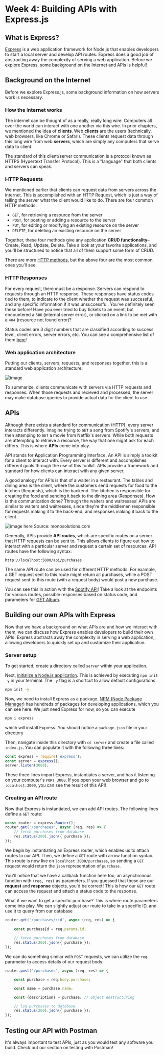 # Week 4: Building APIs with Express.js

## What is Express?
[Express](https://expressjs.com) is a web application framework for Node.js that enables developers to start a local server and develop API routes. Express does
a good job of abstracting away the complexity of serving a web application. Before we explore Express, some background on the Internet and APIs is helpful!

## Background on the Internet

Before we explore Express.js, some background information on how servers work is necessary.

### How the Internet works

The internet can be thought of as a really, really long wire. Computers all over the world can interact with one another via this wire.
In prior chapters, we mentioned the idea of **clients**. Web **clients** are the users (technically, web browsers, like Chrome or Safari).
These clients request data through this long wire from web **servers**, which are simply any computers that serve data to client.

The standard of this client/server communication is a protocol known as HTTPS (Hypertext Transfer Protocol). This is a "language" that both 
clients and servers can speak.

### HTTP Requests

We mentioned earlier that clients can request data from servers across the internet. This is accomplished with an HTTP Request, which is just
a way of telling the server what the client would like to do. There are four common HTTP methods:

- `GET`, for retrieving a resource from the server
- `POST`, for posting or adding a resource to the server
- `PUT`, for editing or modifying an existing resource on the server
- `DELETE`, for deleting an existing resource on the server

Together, these four methods give any application **CRUD functionality**–Create, Read, Update, Delete. Take a look at your favorite applications, and you'll be structured
to notice that all of them support some form of CRUD.

There are more [HTTP methods](https://developer.mozilla.org/en-US/docs/Web/HTTP/Methods), but the above four are the most common ones you'll see.

### HTTP Responses
For every request, there must be a response. Servers can respond to requests through an HTTP response. These responses have status codes tied to them, to indicate
to the client whether the request was successful, and any specific information if it was unsuccessful. You've definitely seen these before! Have you ever tried to buy tickets to an event,
but encountered a `500` (internal server error), or clicked on a link to be met with a `404` (resource not found error)?

Status codes are 3 digit numbers that are classified according to success level, client errors, server errors, etc. You can see a comprehensive list
of them [here](https://developer.mozilla.org/en-US/docs/Web/HTTP/Status)!

### Web application architecture

Putting our clients, servers, requests, and responses together, this is a standard web application architecture:

![image](./webapparch.png)

To summarize, clients communicate with servers via HTTP requests and responses. When those requests and recieved and processed,
the server may make database queries to provide actual data for the client to use.

## APIs
Although there exists a standard for communication (HTTP), every server interacts differently. Imagine trying to `GET` a song from Spotify's servers, and then
attemping to `GET` a movie from Netflix's servers. While both requests are attempting to retrieve a resource, the way that one might ask for each differs. This is where 
**APIs** come into play. 

API stands for **A**pplication **P**rogramming **I**nterface. An API is simply a toolkit for a client to interact with. Every server is different and accomplishes different goals 
through the use of this toolkit. APIs provide a framework and standard for how clients can interact with any given server.

A good analogy for APIs is that of a waiter in a restaurant. The tables and dining area is the client, where the customers send requests for food to the kitchen (Requests), which is the backend. The kitchen is responsible for creating
the food and sending it back to the dining area (Responses). How is this communication done? Through the waiters and waitresses! APIs are similar to waiters and waitresses, since they're the middlemen responsible for requests making it to the back-end, and 
responses making it back to the client.

![image here](./apiwaiter.png)
Source: monosolutions.com

Generally, APIs provide **API routes**, which are specific routes on a server that HTTP requests can be sent to. This allows clients to figure out how to interact with a particular server and request
a certain set of resources. API routes have the following syntax:

```
http://localhost:5000/api/purchases

```

The same API route can be used for different HTTP methods. For example, a GET request sent to this route might return all purchases, while a POST
request sent to this route (with a request body) would post a new purchase.

You can see this in action with the [Spotify API](https://developer.spotify.com/documentation/web-api)! Take a look at the endpoints for various routes, possible responses based on status code, and parameters for [GET Album](https://developer.spotify.com/documentation/web-api/reference/get-an-album).


## Building our own APIs with Express

Now that we have a background on what APIs are and how we interact with them, we can discuss how Express enables developers to build their own APIs. Express abstracts away
the complexity in serving a web application, allowing developers to quickly set up and customize their application.

### Server setup
To get started, create a directory called `server` within your application.

Next, [initialize a Node.js application](https://docs.npmjs.com/cli/v10/commands/npm-init). 
This is achieved by executing `npm init -y` in your terminal. The `-y` flag is a shortcut to allow default configurations.

```bash copy showLineNumbers
npm init -y
```

Now, we need to install Express as a package. [NPM (Node Package Manager)](https://www.npmjs.com) has hundreds of packages for developing applications, which you can see here.
We just need Express for now, so you can execute

```bash copy showLineNumbers
npm i express
```

which will install Express. You should notice a `package.json` file in your directory

Then, navigate inside this directory with `cd server` and create a file called
`index.js`. You can populate it with the following three lines:

```javascript copy showLineNumbers
const express = require('express');
const server = express();
server.listen(3000);
```

These three lines import Express, instantiates a server, and has it listening on your computer's `PORT 3000`. If you open your web browser and
go to `localhost:3000`, you can see the result of this API!

### Creating an API route

Now that Express is instantiated, we can add API routes. The following lines define a `GET` route:

```javascript copy showLineNumbers
const router = express.Router();
router.get('/purchases', async (req, res) => {
    // fetch purchases from database
    res.status(200).json({ purchase });
});
```

We begin by instantiating an Express router, which enables us to attach routes to our API.
Then, we define a `GET` route with arrow function syntax. This route is now live on `localhost:3000/purchases`, so sending a `GET` request
would return the `json` representation of `purchase`.

You'll notice that we have a callback function here too; an asynchronous function with `(req, res)` as parameters. If you guessed that these are
our **request** and **response** objects, you'd be correct! This is how our `GET` route can access the request and attach a status code to the response.

What if we want to get a specific purchase? This is where route parameters come into play. We can slightly adjust our route to take in a specific ID, and use it
to query from our database

```javascript copy showLineNumbers
router.get('/purchases/:id', async (req, res) => {
    
    const purchaseId = req.params.id;
     
    // fetch purchases from database
    res.status(200).json({ purchase });
});
```

We can do something similar with `POST` requests, we can utilize the `req` parameter to access details of our request body:

```javascript copy showLineNumbers
router.post('/purchases', async (req, res) => {

    const purchase = req.body.purchase;

    const name = purchase.name;

    const {description} = purchase; // object destructuring

    // log purchases to database
    res.status(200).json({ purchase });
});
```

## Testing our API with Postman

It's always important to test APIs, just as you would test any software you build. Check out our section on testing with Postman!





